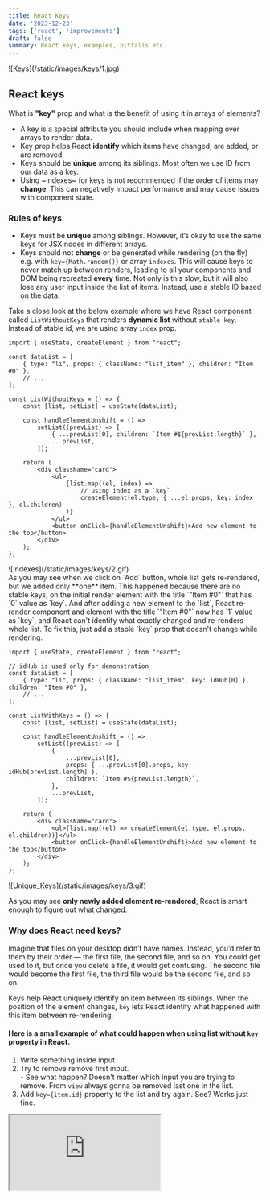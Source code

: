 ```yaml
---
title: React Keys
date: '2023-12-23'
tags: ['react', 'improvements']
draft: false
summary: React keys, examples, pitfalls etc.
---
```


<div className="m-0 w-full overflow-hidden plain_image">
    ![Keys](/static/images/keys/1.jpg)
</div>

## React keys
What is **"key"** prop and what is the benefit of using it in arrays of elements?
- A key is a special attribute you should include when mapping over arrays to render data.
- Key prop helps React **identify** which items have changed, are added, or are removed.
- Keys should be **unique** among its siblings. Most often we use ID from our data as a key.
- Using ~indexes~ for keys is not recommended if the order of items may **change**. This can negatively impact performance and may cause issues with component state.

### Rules of keys
- Keys must be **unique** among siblings. However, it’s okay to use the same keys for JSX nodes in different arrays.
- Keys should not **change** or be generated while rendering (on the fly) e.g. with `key={Math.random()}` or array `indexes`. This will cause keys to never match up between renders, leading to all your components and DOM being recreated **every** time.
  Not only is this slow, but it will also lose any user input inside the list of items. Instead, use a stable ID based on the data.

Take a close look at the below example where we have React component called `ListWithoutKeys` that renders **dynamic list** without `stable key`.
Instead of stable id, we are using array `index` prop.

```JSX
import { useState, createElement } from "react";

const dataList = [
    { type: "li", props: { className: "list_item" }, children: "Item #0" },
    // ...
];

const ListWithoutKeys = () => {
    const [list, setList] = useState(dataList);

    const handleElementUnshift = () =>
        setList((prevList) => [
            { ...prevList[0], children: `Item #${prevList.length}` },
            ...prevList,
        ]);

    return (
        <div className="card">
            <ul>
                {list.map((el, index) =>
                    // using index as a `key`
                    createElement(el.type, { ...el.props, key: index }, el.children)
                )}
            </ul>
            <button onClick={handleElementUnshift}>Add new element to the top</button>
        </div>
    );
};
```
<div className="w-full plain_image">
    ![Indexes](/static/images/keys/2.gif)
</div>
As you may see when we click on `Add` button, whole list gets re-rendered, but we added only **one** item. This happened because there are no stable keys, 
on the initial render element with the title `"Item #0"` that has `0` value as `key`. And after adding a new element to the `list`, 
React re-render component and element with the title `"Item #0"` now has `1` value as `key`, and React can't identify what exactly changed and re-renders whole list. 
To fix this, just add a stable `key` prop that doesn't change while rendering.


```JSX
import { useState, createElement } from "react";

// idHub is used only for demonstration
const dataList = [
    { type: "li", props: { className: "list_item", key: idHub[0] }, children: "Item #0" },
    // ...
];

const ListWithKeys = () => {
    const [list, setList] = useState(dataList);

    const handleElementUnshift = () =>
        setList((prevList) => [
            {
                ...prevList[0],
                props: { ...prevList[0].props, key: idHub[prevList.length] },
                children: `Item #${prevList.length}`,
            },
            ...prevList,
        ]);

    return (
        <div className="card">
            <ul>{list.map((el) => createElement(el.type, el.props, el.children))}</ul>
            <button onClick={handleElementUnshift}>Add new element to the top</button>
        </div>
    );
};
```
<div className="w-full plain_image">
    ![Unique_Keys](/static/images/keys/3.gif)
</div>

As you may see **only newly added element re-rendered**, React is smart enough to figure out what changed.

### Why does React need keys?
Imagine that files on your desktop didn’t have names.
Instead, you’d refer to them by their order — the first file, the second file, and so on.
You could get used to it, but once you delete a file, it would get confusing.
The second file would become the first file, the third file would be the second file, and so on.

Keys help React uniquely identify an item between its siblings.
When the position of the element changes, `key` lets React identify what happened with this item between re-rendering.

#### Here is a small example of what could happen when using list without `key` property in React.
1. Write something inside input
2. Try to remove remove first input.<br /> - See what happen? Doesn't matter which input you are trying to remove. From `view` always gonna be removed last one in the list.
3. Add `key={item.id}` property to the list and try again. See? Works just fine.<br />

<iframe
  loading="lazy"
  src="https://codesandbox.io/embed/zqgjj7?view=split+%2B+Preview&module=%2Fsrc%2FApp.tsx&hidenavigation=1&hidedevtools=1&fontsize=10&runonclick=1"
  className="w-full max-w-full rounded-t-none bg-white opacity-100 transition-opacity duration-150 sm:rounded-lg md:shadow-md"
  style={{
    width: '100%',
    height: '400px',
    border: 0,
    borderRadius: '4px',
    overflow: 'hidden',
    zIndex: -1,
  }}
  title="icy-forest"
  allow="accelerometer; ambient-light-sensor; camera; encrypted-media; geolocation; gyroscope; hid; microphone; midi; payment; usb; vr; xr-spatial-tracking"
  sandbox="allow-forms allow-modals allow-popups allow-presentation allow-same-origin allow-scripts"
></iframe>